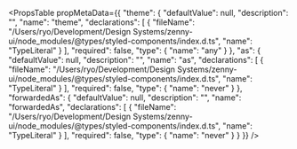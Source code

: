 
<PropsTable
  propMetaData={{
  "theme": {
    "defaultValue": null,
    "description": "",
    "name": "theme",
    "declarations": [
      {
        "fileName": "/Users/ryo/Development/Design Systems/zenny-ui/node_modules/@types/styled-components/index.d.ts",
        "name": "TypeLiteral"
      }
    ],
    "required": false,
    "type": {
      "name": "any"
    }
  },
  "as": {
    "defaultValue": null,
    "description": "",
    "name": "as",
    "declarations": [
      {
        "fileName": "/Users/ryo/Development/Design Systems/zenny-ui/node_modules/@types/styled-components/index.d.ts",
        "name": "TypeLiteral"
      }
    ],
    "required": false,
    "type": {
      "name": "never"
    }
  },
  "forwardedAs": {
    "defaultValue": null,
    "description": "",
    "name": "forwardedAs",
    "declarations": [
      {
        "fileName": "/Users/ryo/Development/Design Systems/zenny-ui/node_modules/@types/styled-components/index.d.ts",
        "name": "TypeLiteral"
      }
    ],
    "required": false,
    "type": {
      "name": "never"
    }
  }
}} 
/>